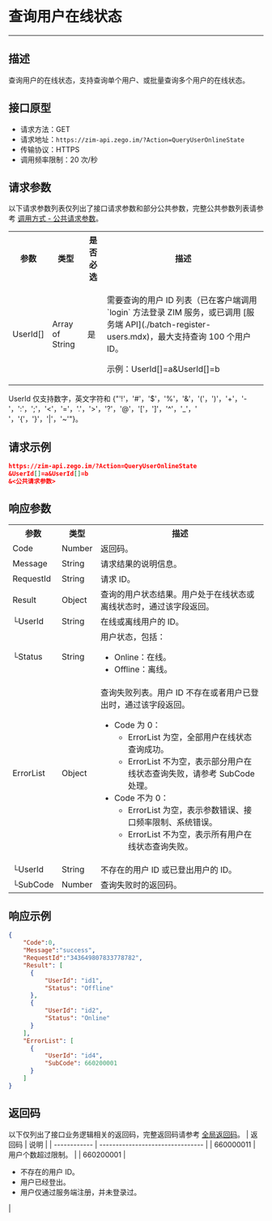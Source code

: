 
# 查询用户在线状态

- - -

## 描述

查询用户的在线状态，支持查询单个用户、或批量查询多个用户的在线状态。

## 接口原型

- 请求方法：GET
- 请求地址：`https://zim-api.zego.im/?Action=QueryUserOnlineState`
- 传输协议：HTTPS
- 调用频率限制：20 次/秒


## 请求参数

以下请求参数列表仅列出了接口请求参数和部分公共参数，完整公共参数列表请参考 [调用方式 - 公共请求参数](../accessing-server-apis.mdx#2-公共参数)。

<table>
<tbody><tr>
  <th>参数</th>
  <th>类型</th>
  <th>是否必选</th>
  <th>描述</th>
</tr>
<tr>
  <td>UserId[]</td>
  <td>Array of String</td>
  <td>是</td>
  <td>
  <p>需要查询的用户 ID 列表（已在客户端调用 `login` 方法登录 ZIM 服务，或已调用 [服务端 API](./batch-register-users.mdx)，最大支持查询 100 个用户 ID。</p><p>示例：UserId[]=a&UserId[]=b</p>
  </td>
</tr>
</tbody></table>

<Note title="说明">

UserId 仅支持数字，英文字符和 {"'!'，'#'，'$'，'%'，'&'，'('，')'，'+'，'-'，':'，';'，'<'，'='，'.'，'>'，'?'，'@'，'['，']'，'^'，'_'，' '，'{'，'}'，'|'，'~'"}。
</Note>


## 请求示例

```json
https://zim-api.zego.im/?Action=QueryUserOnlineState
&UserId[]=a&UserId[]=b
&<公共请求参数>
```

## 响应参数

<table class="collapsible-table" >
<tbody><tr data-row-level="1">
<th>参数</th>
<th>类型</th>
<th>描述</th>
</tr>
<tr data-row-level="2">
<td>Code</td>
<td>Number</td>
<td>返回码。</td>
</tr>
<tr data-row-level="3">
<td>Message</td>
<td>String</td>
<td>请求结果的说明信息。</td>
</tr>
<tr data-row-level="4">
<td>RequestId</td>
<td>String</td>
<td>请求 ID。</td>
</tr>
<tr data-row-level="5" data-row-child="true">
<td>Result</td>
<td>Object</td>
<td>查询的用户状态结果。用户处于在线状态或离线状态时，通过该字段返回。</td>
</tr>
<tr data-row-level="5-1">
<td>└UserId</td>
<td>String</td>
<td>在线或离线用户的 ID。</td>
</tr>
<tr data-row-level="5-2">
<td>└Status</td>
<td>String</td>
<td>用户状态，包括：<ul><li>Online：在线。</li><li>Offline：离线。</li></ul></td>
</tr>
<tr data-row-level="6" data-row-child="true">
<td>ErrorList</td>
<td>Object</td>
<td>
查询失败列表。用户 ID 不存在或者用户已登出时，通过该字段返回。
<ul>
<li>
Code 为 0：
<ul><li>ErrorList 为空，全部用户在线状态查询成功。</li><li>ErrorList 不为空，表示部分用户在线状态查询失败，请参考 SubCode 处理。</li></ul>
</li>
<li>
Code 不为 0：
<ul><li>ErrorList 为空，表示参数错误、接口频率限制、系统错误。</li><li>ErrorList 不为空，表示所有用户在线状态查询失败。</li></ul>
</li>
</ul></td>
</tr>
<tr data-row-level="6-1">
<td>└UserId</td>
<td>String</td>
<td>不存在的用户 ID 或已登出用户的 ID。</td>
</tr>
<tr data-row-level="6-2">
<td>└SubCode</td>
<td>Number</td>
<td>
查询失败时的返回码。
</td>
</tr>
</tbody></table>

## 响应示例

```json
{
    "Code":0,
    "Message":"success",
    "RequestId":"343649807833778782",
    "Result": [
      {
          "UserId": "id1",
          "Status": "Offline"
      },
      {
          "UserId": "id2",
          "Status": "Online"
      }
    ],
    "ErrorList": [
      {
          "UserId": "id4",
          "SubCode": 660200001
      }
    ] 
}
```


## 返回码

以下仅列出了接口业务逻辑相关的返回码，完整返回码请参考 [全局返回码](../return-codes.mdx)。
| 返回码        | 说明                             |
| ------------ | -------------------------------- |
| 660000011    | 用户个数超过限制。               |
| 660200001    | <ul><li>不存在的用户 ID。</li><li>用户已经登出。</li><li>用户仅通过服务端注册，并未登录过。</li></ul> |

